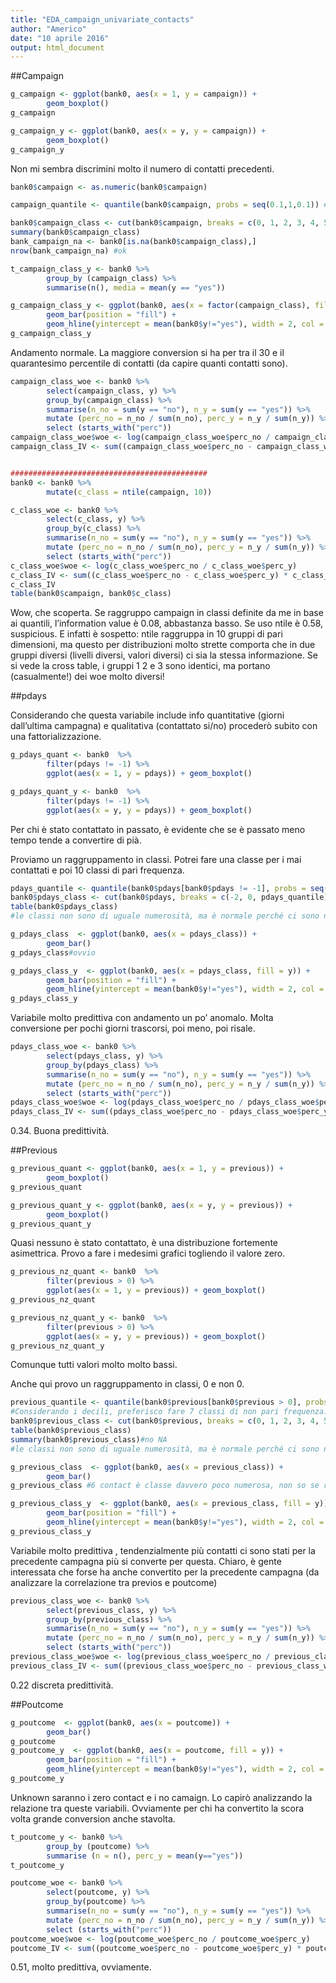 ```yaml
---
title: "EDA_campaign_univariate_contacts"
author: "Americo"
date: "10 aprile 2016"
output: html_document
---
```



##Campaign

```r
g_campaign <- ggplot(bank0, aes(x = 1, y = campaign)) + 
        geom_boxplot()
g_campaign

g_campaign_y <- ggplot(bank0, aes(x = y, y = campaign)) + 
        geom_boxplot()
g_campaign_y
```

Non mi sembra discrimini molto il numero di contatti precedenti.

```r
bank0$campaign <- as.numeric(bank0$campaign)

campaign_quantile <- quantile(bank0$campaign, probs = seq(0.1,1,0.1)) #considerando i quantili il binning lo faccio a mano

bank0$campaign_class <- cut(bank0$campaign, breaks = c(0, 1, 2, 3, 4, 5, max(bank0$campaign)+1), right = TRUE, labels = c("1", "2", "3", "4", "5", "up 5"))
summary(bank0$campaign_class)
bank_campaign_na <- bank0[is.na(bank0$campaign_class),] 
nrow(bank_campaign_na) #ok

t_campaign_class_y <- bank0 %>%
        group_by (campaign_class) %>%
        summarise(n(), media = mean(y == "yes"))
```

```r
g_campaign_class_y <- ggplot(bank0, aes(x = factor(campaign_class), fill = y)) +
        geom_bar(position = "fill") +
        geom_hline(yintercept = mean(bank0$y!="yes"), width = 2, col = "black", linetype = 2)
g_campaign_class_y
```

Andamento normale. La maggiore conversion si ha per tra il 30 e il quarantesimo percentile di contatti (da capire quanti contatti sono).


```r
campaign_class_woe <- bank0 %>%
        select(campaign_class, y) %>%
        group_by(campaign_class) %>%
        summarise(n_no = sum(y == "no"), n_y = sum(y == "yes")) %>%
        mutate (perc_no = n_no / sum(n_no), perc_y = n_y / sum(n_y)) %>%
        select (starts_with("perc"))
campaign_class_woe$woe <- log(campaign_class_woe$perc_no / campaign_class_woe$perc_y)
campaign_class_IV <- sum((campaign_class_woe$perc_no - campaign_class_woe$perc_y) * campaign_class_woe$woe)


############################################
bank0 <- bank0 %>%
        mutate(c_class = ntile(campaign, 10))

c_class_woe <- bank0 %>%
        select(c_class, y) %>%
        group_by(c_class) %>%
        summarise(n_no = sum(y == "no"), n_y = sum(y == "yes")) %>%
        mutate (perc_no = n_no / sum(n_no), perc_y = n_y / sum(n_y)) %>%
        select (starts_with("perc"))
c_class_woe$woe <- log(c_class_woe$perc_no / c_class_woe$perc_y)
c_class_IV <- sum((c_class_woe$perc_no - c_class_woe$perc_y) * c_class_woe$woe)
c_class_IV
table(bank0$campaign, bank0$c_class)
```

Wow, che scoperta. Se raggruppo campaign in classi definite da me in base ai quantili, l'information value è 0.08, abbastanza basso. Se uso ntile è 0.58, suspicious. E infatti è sospetto: ntile raggruppa in 10 gruppi di pari dimensioni, ma questo per distribuzioni molto strette comporta che in due gruppi diversi (livelli diversi, valori diversi) ci sia la stessa informazione. Se si vede la cross table, i gruppi 1 2 e 3 sono identici, ma portano (casualmente!) dei woe molto diversi!

##pdays

Considerando che questa variabile include info quantitative (giorni dall'ultima campagna) e qualitativa (contattato si/no) procederò subito con una fattorializzazione.

```r

g_pdays_quant <- bank0  %>% 
        filter(pdays != -1) %>% 
        ggplot(aes(x = 1, y = pdays)) + geom_boxplot()

g_pdays_quant_y <- bank0  %>% 
        filter(pdays != -1) %>% 
        ggplot(aes(x = y, y = pdays)) + geom_boxplot()
```
 
Per chi è stato contattato in passato, è evidente che se è passato meno tempo tende a convertire di pià. 

Proviamo un raggruppamento in classi. Potrei fare una classe per i mai contattati e poi 10 classi di pari frequenza.

```r
pdays_quantile <- quantile(bank0$pdays[bank0$pdays != -1], probs = seq(0.1,1,0.1))
bank0$pdays_class <- cut(bank0$pdays, breaks = c(-2, 0, pdays_quantile), right = TRUE, labels = c("no campaign", "(0,91]",  "(91,108]", "(108,159]", "(159,181]"," (181,194]", "(194,258]", "(258,300]", "(300,343]", "(343,362]", "(362,871]"))
table(bank0$pdays_class)
#le classi non sono di uguale numerosità, ma è normale perché ci sono numeri che si ripetono. ntile infatti crea classi di uguale numerosità in cui uno stesso valore può stare in due classi diverse. non va bene.
```

```r
g_pdays_class  <- ggplot(bank0, aes(x = pdays_class)) +
        geom_bar()
g_pdays_class#ovvio

g_pdays_class_y  <- ggplot(bank0, aes(x = pdays_class, fill = y)) +
        geom_bar(position = "fill") +
        geom_hline(yintercept = mean(bank0$y!="yes"), width = 2, col = "black", linetype = 2)
g_pdays_class_y
```

Variabile molto predittiva con andamento un po' anomalo. Molta conversione per pochi giorni trascorsi, poi meno, poi risale.

```r
pdays_class_woe <- bank0 %>%
        select(pdays_class, y) %>%
        group_by(pdays_class) %>%
        summarise(n_no = sum(y == "no"), n_y = sum(y == "yes")) %>%
        mutate (perc_no = n_no / sum(n_no), perc_y = n_y / sum(n_y)) %>%
        select (starts_with("perc"))
pdays_class_woe$woe <- log(pdays_class_woe$perc_no / pdays_class_woe$perc_y)
pdays_class_IV <- sum((pdays_class_woe$perc_no - pdays_class_woe$perc_y) * pdays_class_woe$woe)
```

0.34. Buona predittività.

##Previous

```r

g_previous_quant <- ggplot(bank0, aes(x = 1, y = previous)) + 
        geom_boxplot()
g_previous_quant

g_previous_quant_y <- ggplot(bank0, aes(x = y, y = previous)) + 
        geom_boxplot()
g_previous_quant_y

```

Quasi nessuno è stato contattato, è una distribuzione fortemente asimettrica. Provo a fare i medesimi grafici togliendo il valore zero.

```r

g_previous_nz_quant <- bank0  %>% 
        filter(previous > 0) %>% 
        ggplot(aes(x = 1, y = previous)) + geom_boxplot()
g_previous_nz_quant

g_previous_nz_quant_y <- bank0  %>% 
        filter(previous > 0) %>% 
        ggplot(aes(x = y, y = previous)) + geom_boxplot()
g_previous_nz_quant_y
```

Comunque tutti valori molto molto bassi.

Anche qui provo un raggruppamento in classi, 0 e non 0.
 
```r
previous_quantile <- quantile(bank0$previous[bank0$previous > 0], probs = seq(0.1,1,0.1))
#Considerando i decili, preferisco fare 7 classi di non pari frequenza: da 0 a 6 e maggiore di 6
bank0$previous_class <- cut(bank0$previous, breaks = c(0, 1, 2, 3, 4, 5, 7, max(bank0$previous)+1), right = FALSE, labels = c("0 contact", "1 contact",  "2 contact", "3 contact", "4 contact","5 or 6 contact", "+ 6 contact"))
table(bank0$previous_class)
summary(bank0$previous_class)#no NA
#le classi non sono di uguale numerosità, ma è normale perché ci sono numeri che si ripetono. ntile infatti crea classi di uguale numerosità in cui uno stesso valore può stare in due classi diverse. non va bene.
```

```r
g_previous_class  <- ggplot(bank0, aes(x = previous_class)) +
        geom_bar()
g_previous_class #6 contact è classe davvero poco numerosa, non so se ricondurla a 5 o più => yes

g_previous_class_y  <- ggplot(bank0, aes(x = previous_class, fill = y)) +
        geom_bar(position = "fill") +
        geom_hline(yintercept = mean(bank0$y!="yes"), width = 2, col = "black", linetype = 2)
g_previous_class_y
```

Variabile molto predittiva , tendenzialmente più contatti ci sono stati per la precedente campagna più si converte per questa. Chiaro, è gente interessata che forse ha anche convertito per la precedente campagna (da analizzare la correlazione tra previos e poutcome)

```r
previous_class_woe <- bank0 %>%
        select(previous_class, y) %>%
        group_by(previous_class) %>%
        summarise(n_no = sum(y == "no"), n_y = sum(y == "yes")) %>%
        mutate (perc_no = n_no / sum(n_no), perc_y = n_y / sum(n_y)) %>%
        select (starts_with("perc"))
previous_class_woe$woe <- log(previous_class_woe$perc_no / previous_class_woe$perc_y)
previous_class_IV <- sum((previous_class_woe$perc_no - previous_class_woe$perc_y) * previous_class_woe$woe)
```

0.22 discreta predittività.

##Poutcome

```r
g_poutcome  <- ggplot(bank0, aes(x = poutcome)) +
        geom_bar()
g_poutcome
g_poutcome_y  <- ggplot(bank0, aes(x = poutcome, fill = y)) +
        geom_bar(position = "fill") +
        geom_hline(yintercept = mean(bank0$y!="yes"), width = 2, col = "black", linetype = 2)
g_poutcome_y
```

Unknown saranno i zero contact e i no camaign. Lo capirò analizzando la relazione tra queste variabili. Ovviamente per chi ha convertito la scora volta grande conversion anche stavolta.

```r
t_poutcome_y <- bank0 %>%
        group_by (poutcome) %>%
        summarise (n = n(), perc_y = mean(y=="yes"))
t_poutcome_y
```

```r
poutcome_woe <- bank0 %>%
        select(poutcome, y) %>%
        group_by(poutcome) %>%
        summarise(n_no = sum(y == "no"), n_y = sum(y == "yes")) %>%
        mutate (perc_no = n_no / sum(n_no), perc_y = n_y / sum(n_y)) %>%
        select (starts_with("perc"))
poutcome_woe$woe <- log(poutcome_woe$perc_no / poutcome_woe$perc_y)
poutcome_IV <- sum((poutcome_woe$perc_no - poutcome_woe$perc_y) * poutcome_woe$woe)
```

0.51, molto predittiva, ovviamente.